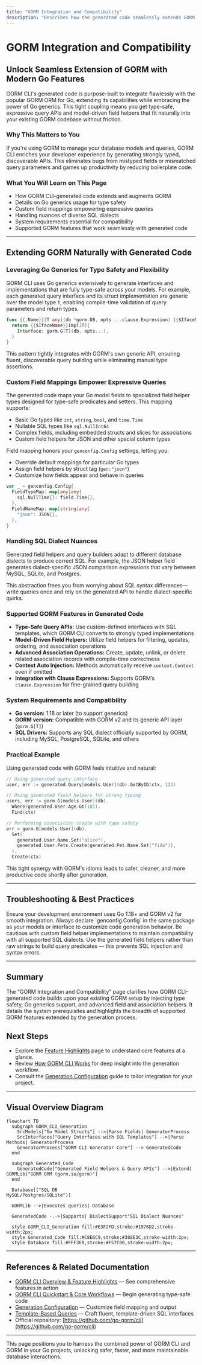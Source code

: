 ```yaml
---
title: "GORM Integration and Compatibility"
description: "Describes how the generated code seamlessly extends GORM, including support for Go generics, custom field mappings, and SQL dialect nuances. Clarifies system requirements and supported GORM features."
---
```


# GORM Integration and Compatibility

## Unlock Seamless Extension of GORM with Modern Go Features

GORM CLI's generated code is purpose-built to integrate flawlessly with the popular GORM ORM for Go, extending its capabilities while embracing the power of Go generics. This tight coupling means you get type-safe, expressive query APIs and model-driven field helpers that fit naturally into your existing GORM codebase without friction.

### Why This Matters to You

If you're using GORM to manage your database models and queries, GORM CLI enriches your developer experience by generating strongly typed, discoverable APIs. This eliminates bugs from mistyped fields or mismatched query parameters and games up productivity by reducing boilerplate code.

### What You Will Learn on This Page

- How GORM CLI-generated code extends and augments GORM
- Details on Go generics usage for type safety
- Custom field mappings empowering expressive queries
- Handling nuances of diverse SQL dialects
- System requirements essential for compatibility
- Supported GORM features that work seamlessly with generated code

---

## Extending GORM Naturally with Generated Code

### Leveraging Go Generics for Type Safety and Flexibility

GORM CLI uses Go generics extensively to generate interfaces and implementations that are fully type-safe across your models. For example, each generated query interface and its struct implementation are generic over the model type `T`, enabling compile-time validation of query parameters and return types.

```go
func {{.Name}}[T any](db *gorm.DB, opts ...clause.Expression) {{$IfaceName}}Interface[T] {
  return {{$IfaceName}}Impl[T]{
    Interface: gorm.G[T](db, opts...),
  }
}
```

This pattern tightly integrates with GORM's own generic API, ensuring fluent, discoverable query building while eliminating manual type assertions.

### Custom Field Mappings Empower Expressive Queries

The generated code maps your Go model fields to specialized field helper types designed for type-safe predicates and setters. This mapping supports:

- Basic Go types like `int`, `string`, `bool`, and `time.Time`
- Nullable SQL types like `sql.NullInt64`
- Complex fields, including embedded structs and slices for associations
- Custom field helpers for JSON and other special column types

Field mapping honors your `genconfig.Config` settings, letting you:

- Override default mappings for particular Go types
- Assign field helpers by struct tag (`gen:"json"`)
- Customize how fields appear and behave in queries

```go
var _ = genconfig.Config{
  FieldTypeMap: map[any]any{
    sql.NullTime{}: field.Time{},
  },
  FieldNameMap: map[string]any{
    "json": JSON{},
  },
}
```

### Handling SQL Dialect Nuances

Generated field helpers and query builders adapt to different database dialects to produce correct SQL. For example, the JSON helper field generates dialect-specific JSON comparison expressions that vary between MySQL, SQLite, and Postgres.

This abstraction frees you from worrying about SQL syntax differences—write queries once and rely on the generated API to handle dialect-specific quirks.

### Supported GORM Features in Generated Code

- **Type-Safe Query APIs:** Use custom-defined interfaces with SQL templates, which GORM CLI converts to strongly typed implementations
- **Model-Driven Field Helpers:** Utilize field helpers for filtering, updates, ordering, and association operations
- **Advanced Association Operations:** Create, update, unlink, or delete related association records with compile-time correctness
- **Context Auto Injection:** Methods automatically receive `context.Context` even if omitted
- **Integration with Clause Expressions:** Supports GORM’s `clause.Expression` for fine-grained query building

### System Requirements and Compatibility

- **Go version:** 1.18 or later (to support generics)
- **GORM version:** Compatible with GORM v2 and its generic API layer (`gorm.G[T]`)
- **SQL Drivers:** Supports any SQL dialect officially supported by GORM, including MySQL, PostgreSQL, SQLite, and others

### Practical Example

Using generated code with GORM feels intuitive and natural:

```go
// Using generated query interface
user, err := generated.Query[models.User](db).GetByID(ctx, 123)

// Using generated field helpers for strong typing
users, err := gorm.G[models.User](db).
  Where(generated.User.Age.Gt(18)).
  Find(ctx)

// Performing association create with type safety
err = gorm.G[models.User](db).
  Set(
    generated.User.Name.Set("alice"),
    generated.User.Pets.Create(generated.Pet.Name.Set("fido")),
  ).
  Create(ctx)
```

This tight synergy with GORM's idioms leads to safer, cleaner, and more productive code shortly after generation.

---

## Troubleshooting & Best Practices

<Tip>
Ensure your development environment uses Go 1.18+ and GORM v2 for smooth integration.
</Tip>

<Tip>
Always declare `genconfig.Config` in the same package as your models or interface to customize code generation behavior.
</Tip>

<Warning>
Be cautious with custom field helper implementations to maintain compatibility with all supported SQL dialects.
</Warning>

<Info>
Use the generated field helpers rather than raw strings to build query predicates — this prevents SQL injection and syntax errors.
</Info>

---

## Summary

The "GORM Integration and Compatibility" page clarifies how GORM CLI-generated code builds upon your existing GORM setup by injecting type safety, Go generics support, and advanced field and association helpers. It details the system prerequisites and highlights the breadth of supported GORM features extended by the generation process.

## Next Steps

- Explore the [Feature Highlights](./feature-highlights) page to understand core features at a glance.
- Review [How GORM CLI Works](../core-concepts/how-gorm-cli-works) for deep insight into the generation workflow.
- Consult the [Generation Configuration](../generation-configuration/genconfig-overview) guide to tailor integration for your project.

---

## Visual Overview Diagram

```mermaid
flowchart TD
  subgraph GORM_CLI_Generation
    SrcModels["Go Model Structs"] -->|Parse Fields| GeneratorProcess
    SrcInterfaces["Query Interfaces with SQL Templates"] -->|Parse Methods| GeneratorProcess
    GeneratorProcess["GORM CLI Generator Core"] --> GeneratedCode
  end

  subgraph Generated_Code
    GeneratedCode["Generated Field Helpers & Query APIs"] -->|Extend| GORMLib["GORM ORM (gorm.io/gorm)"]
  end

  Database[("SQL DB
MySQL/Postgres/SQLite")]

  GORMLib -->|Executes queries| Database

  GeneratedCode -.->|Supports| DialectSupport"SQL Dialect Nuances"

  style GORM_CLI_Generation fill:#E3F2FD,stroke:#1976D2,stroke-width:2px;
  style Generated_Code fill:#C8E6C9,stroke:#388E3C,stroke-width:2px;
  style Database fill:#FFF3E0,stroke:#F57C00,stroke-width:2px;
```

---

## References & Related Documentation

- [GORM CLI Overview & Feature Highlights](/overview/features-overview/feature-highlights) — See comprehensive features in action
- [GORM CLI Quickstart & Core Workflows](/guides/core-workflows/quickstart-generate) — Begin generating type-safe code
- [Generation Configuration](/concepts/generation-configuration/genconfig-overview) — Customize field mapping and output
- [Template-Based Queries](/guides/advanced-patterns/template-based-queries) — Craft fluent, template-driven SQL interfaces
- Official repository: [https://github.com/go-gorm/cli](https://github.com/go-gorm/cli)


---

This page positions you to harness the combined power of GORM CLI and GORM in your Go projects, unlocking safer, faster, and more maintainable database interactions.